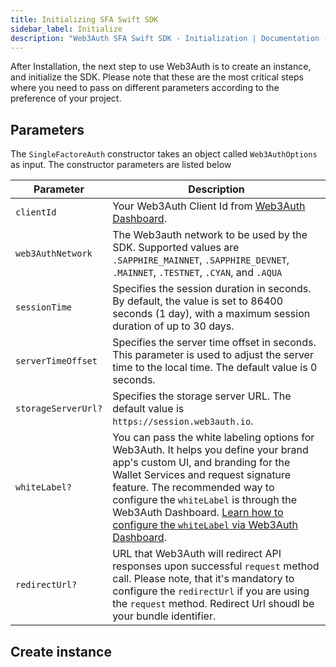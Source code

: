```yaml
---
title: Initializing SFA Swift SDK
sidebar_label: Initialize
description: "Web3Auth SFA Swift SDK - Initialization | Documentation - Web3Auth"
---
```



After Installation, the next step to use Web3Auth is to create an instance, and initialize the SDK.
Please note that these are the most critical steps where you need to pass on different parameters
according to the preference of your project.

## Parameters

The `SingleFactoreAuth` constructor takes an object called `Web3AuthOptions` as input. The
constructor parameters are listed below

| Parameter           | Description                                                                                                                                                                                                                                                                                                                                                 |
| ------------------- | ----------------------------------------------------------------------------------------------------------------------------------------------------------------------------------------------------------------------------------------------------------------------------------------------------------------------------------------------------------- |
| `clientId`          | Your Web3Auth Client Id from [Web3Auth Dashboard](https://dashboard.web3auth.io/).                                                                                                                                                                                                                                                                          |
| `web3AuthNetwork`   | The Web3auth network to be used by the SDK. Supported values are `.SAPPHIRE_MAINNET`, `.SAPPHIRE_DEVNET`, `.MAINNET`, `.TESTNET`, `.CYAN`, and `.AQUA`                                                                                                                                                                                                      |
| `sessionTime`       | Specifies the session duration in seconds. By default, the value is set to 86400 seconds (1 day), with a maximum session duration of up to 30 days.                                                                                                                                                                                                         |
| `serverTimeOffset`  | Specifies the server time offset in seconds. This parameter is used to adjust the server time to the local time. The default value is 0 seconds.                                                                                                                                                                                                            |
| `storageServerUrl?` | Specifies the storage server URL. The default value is `https://session.web3auth.io`.                                                                                                                                                                                                                                                                       |
| `whiteLabel?`       | You can pass the white labeling options for Web3Auth. It helps you define your brand app's custom UI, and branding for the Wallet Services and request signature feature. The recommended way to configure the `whiteLabel` is through the Web3Auth Dashboard. [Learn how to configure the `whiteLabel` via Web3Auth Dashboard](/docs/features/whitelabel). |
| `redirectUrl?`      | URL that Web3Auth will redirect API responses upon successful `request` method call. Please note, that it's mandatory to configure the `redirectUrl` if you are using the `request` method. Redirect Url shoudl be your bundle identifier.                                                                                                                  |

## Create instance

<Initialization />
